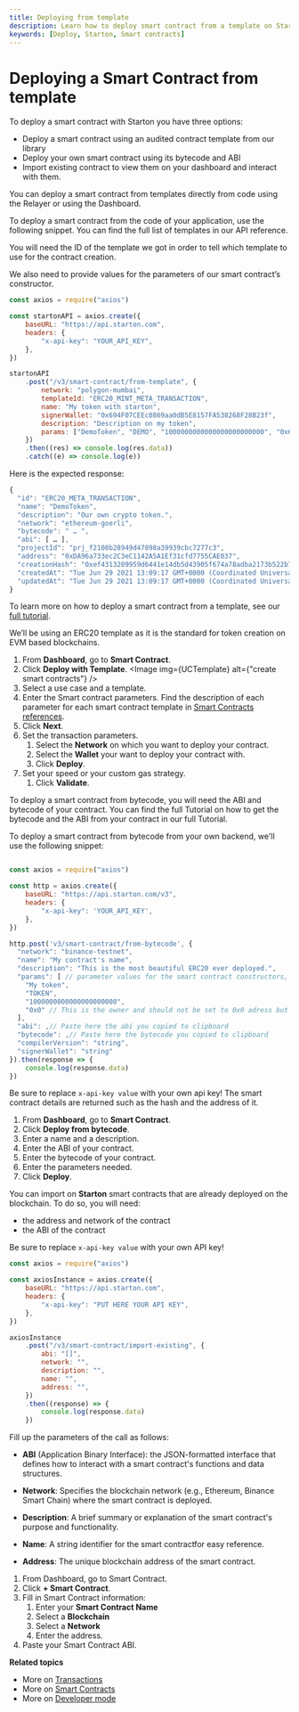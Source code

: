 ```yaml
---
title: Deploying from template
description: Learn how to deploy smart contract from a template on Starton.
keywords: [Deploy, Starton, Smart contracts]
---
```



# Deploying a Smart Contract from template

To deploy a smart contract with Starton you have three options: 
- Deploy a smart contract using an audited contract template from our library 
- Deploy your own smart contract using its bytecode and ABI
- Import existing contract to view them on your dashboard and interact with them.

<Tabs>
<TabItem value="deploy-template" label="From template">

You can deploy a smart contract from templates directly from code using the Relayer or using the Dashboard.
<Tabs>
<TabItem value="code" label="From Code">

To deploy a smart contract from the code of your application, use the following snippet.
You can find the full list of templates in our <Link to="/api-reference">API reference</Link>.

You will need the ID of the template we got in order to tell which template to use for the contract creation.

We also need to provide values for the parameters of our smart contract’s constructor.

```jsx showLineNumbers
const axios = require("axios")

const startonAPI = axios.create({
	baseURL: "https://api.starton.com",
	headers: {
		"x-api-key": "YOUR_API_KEY",
	},
})

startonAPI
	.post("/v3/smart-contract/from-template", {
		network: "polygon-mumbai",
		templateId: "ERC20_MINT_META_TRANSACTION",
		name: "My token with starton",
		signerWallet: "0x694F07CEEc0869aa0dB5E8157FA538268F28B23f",
		description: "Description on my token",
		params: ["DemoToken", "DEMO", "1000000000000000000000000", "0x694F07CEEc0869aa0dB5E8157FA538268F28B23f"],
	})
	.then((res) => console.log(res.data))
	.catch((e) => console.log(e))
```

Here is the expected response:

```jsx showLineNumbers
{
  "id": "ERC20_META_TRANSACTION",
  "name": "DemoToken",
  "description": "Our own crypto token.",
  "network": "ethereum-goerli",
  "bytecode": " … ",
  "abi": [ … ],
  "projectId": "prj_f2108b28949d47898a39939cbc7277c3",
  "address": "0xDA96a733ec2C3eC1142A5A1Ef31cfd7755CAE037",
  "creationHash": "0xef4313209959d6441e14db5d43905f674a78adba2173b522b7fe37311e135c05",
  "createdAt": "Tue Jun 29 2021 13:09:17 GMT+0000 (Coordinated Universal Time)",
  "updatedAt": "Tue Jun 29 2021 13:09:17 GMT+0000 (Coordinated Universal Time)"
}
```
To learn more on how to deploy a smart contract from a template, see our [full tutorial](/tutorials/deploy-first-smart-contract).
</TabItem>

<TabItem value="dashboard" label="From Webapp">

We’ll be using an ERC20 template as it is the standard for token creation on EVM based blockchains.

1. From **Dashboard**, go to **Smart Contract**.
1. Click **Deploy with Template**.
    <Image img={UCTemplate} alt={"create smart contracts"} />
1. Select a use case and a template.
1. Enter the Smart contract parameters.
   Find the description of each parameter for each smart contract template in [Smart Contracts references](/docs/smart-contract/parameters-and-functions).
1. Click **Next**.
1. Set the transaction parameters.
    1. Select the **Network** on which you want to deploy your contract.
    1. Select the **Wallet** your want to deploy your contract with.
    1. Click **Deploy**.
1. Set your speed or your custom gas strategy.
    1. Click **Validate**.

</TabItem>



</Tabs>

</TabItem>
<TabItem value="from-bytecode" label="From bytecode">
To deploy a smart contract from bytecode, you will need the ABI and bytecode of your contract.
You can find the full Tutorial on how to get the bytecode and the ABI from your contract in our <Link to="/docs/smart-contract/deploying-from-bytecode">full Tutorial</Link>.

<Tabs>
<TabItem value="code" label="From Code">

To deploy a smart contract from bytecode from your own backend, we'll use the following snippet: 

```js showLineNumbers

const axios = require("axios")

const http = axios.create({
    baseURL: "https://api.starton.com/v3",
    headers: {
        "x-api-key": 'YOUR_API_KEY',
    },
})

http.post('v3/smart-contract/from-bytecode', {
  "network": "binance-testnet",
  "name": "My contract's name",
  "description": "This is the most beautiful ERC20 ever deployed.",
  "params": [ // parameter values for the smart contract constructors, this will change depending of your contract
    "My token",
    "TOKEN",
    "1000000000000000000000",
    "0x0" // This is the owner and should not be set to 0x0 adress but we do this as this is a tutorial. You should use either the KMS adress or one that you control.
  ],
  "abi": ,// Paste here the abi you copied to clipboard
  "bytecode": ,// Paste here the bytecode you copied to clipboard
  "compilerVersion": "string",
  "signerWallet": "string"
}).then(response => {
    console.log(response.data)
})
```

Be sure to replace `x-api-key value` with your own api key!
The smart contract details are returned such as the hash and the address of it.

</TabItem>
<TabItem value="dashboard" label="From Webapp">

1. From **Dashboard**, go to **Smart Contract**.
1. Click **Deploy from bytecode**.
1. Enter a name and a description.
1. Enter the ABI of your contract.
1. Enter the bytecode of your contract.
1. Enter the parameters needed.
1. Click **Deploy**.

</TabItem>
</Tabs>

</TabItem>

<TabItem value="importing" label="From on-chain contract">

You can import on **Starton** smart contracts that are already deployed on the blockchain.
To do so, you will need:

-   the address and network of the contract
-   the ABI of the contract



<Tabs>
<TabItem value="code" label="From Code">

Be sure to replace `x-api-key value` with your own API key!

```jsx showLineNumbers
const axios = require("axios")

const axiosInstance = axios.create({
	baseURL: "https://api.starton.com",
	headers: {
		"x-api-key": "PUT HERE YOUR API KEY",
	},
})

axiosInstance
	.post("/v3/smart-contract/import-existing", {
		abi: "[]",
		network: "",
		description: "",
		name: "",
		address: "",
	})
	.then((response) => {
		console.log(response.data)
	})
```

Fill up the parameters of the call as follows: 

- **ABI** (Application Binary Interface): the JSON-formatted interface that defines how to interact with a smart contract's functions and data structures.

- **Network**: Specifies the blockchain network (e.g., Ethereum, Binance Smart Chain) where the smart contract is deployed.

- **Description**: A brief summary or explanation of the smart contract's purpose and functionality.

- **Name**: A string identifier for the smart contractfor easy reference.

- **Address**: The unique blockchain address of the smart contract.

</TabItem>
<TabItem value="dashboard" label="From Webapp">

1. From Dashboard, go to Smart Contract.
1. Click **+ Smart Contract**.
1. Fill in Smart Contract information:
   1. Enter your **Smart Contract Name**
   1. Select a **Blockchain**
   1. Select a **Network**
   1. Enter the address.
1. Paste your Smart Contract ABI.
</TabItem>
</Tabs>

</TabItem>
</Tabs>



**Related topics**

-   More on [Transactions](/docs/transactions/creating-a-transaction)
-   More on [Smart Contracts](/docs/smart-contract/understanding-smart-contracts)
-   More on [Developer mode](/docs/developer/discovering-coding-interface)
